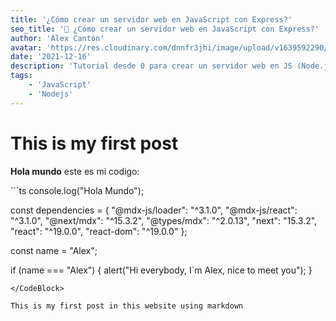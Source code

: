```yaml
---
title: '¿Cómo crear un servidor web en JavaScript con Express?'
seo_title: '🤔 ¿Cómo crear un servidor web en JavaScript con Express?'
author: 'Alex Cantón'
avatar: 'https://res.cloudinary.com/dnnfr3jhi/image/upload/v1639592290/Blog/alex_r0u07u.webp'
date: '2021-12-16'
description: 'Tutorial desde 0 para crear un servidor web en JS (Node.js) con el framework de Express.js, uno de los más conocidos y minimalistas del mercado para el Backend. Con un 19.005.088 descargas de media en NPM (Node Package Manager)'
tags:
    - 'JavaScript'
    - 'Nodejs'
---
```

 
# This is my first post

**Hola mundo** este es mi codigo:

<CodeBlock name="mi-fichero.ts">
```ts
console.log("Hola Mundo");

const dependencies = {
    "@mdx-js/loader": "^3.1.0",
    "@mdx-js/react": "^3.1.0",
    "@next/mdx": "^15.3.2",
    "@types/mdx": "^2.0.13",
    "next": "15.3.2",
    "react": "^19.0.0",
    "react-dom": "^19.0.0"
};

const name = "Alex";

if (name === "Alex") {
    alert("Hi everybody, I`m Alex, nice to meet you");
}
```
</CodeBlock>
 
This is my first post in this website using markdown